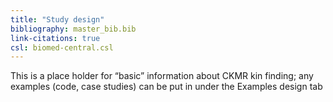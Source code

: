```yaml
---
title: "Study design"
bibliography: master_bib.bib
link-citations: true
csl: biomed-central.csl
---
```


This is a place holder for "basic" information about CKMR kin finding; any examples (code, case studies) can be put in under the Examples design tab


